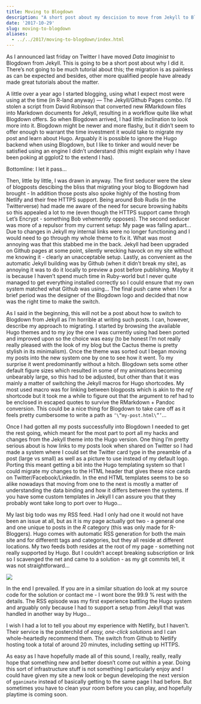 ```yaml
---
title: Moving to Blogdown
description: "A short post about my descision to move from Jekyll to Blogdown/Hugo"
date: '2017-10-29'
slug: moving-to-blogdown
aliases: 
  - ../../2017/moving-to-blogdown/index.html
---
```


<p>As I announced last friday on Twitter I have moved <em>Data Imaginist</em> to Blogdown from Jekyll. This is going to be a short post about why I did it. There's not going to be much tutorial about this; the migration is as painless as can be expected and besides, other more qualified people have already made great tutorials about the matter.</p>

<p>A little over a year ago I started blogging, using what I expect most were using at the time (in R-land anyway) --- The Jekyll/Github Pages combo. I'd stolen a script from David Robinson that converted new RMarkdown files into Markdown documents for Jekyll, resulting in a workflow quite like what Blogdown offers. So when Blogdown arrived, I had little inclination to look more into it. Blogdown might be newer and more flashy, but it didn't seem to offer enough to warrant the time investment it would take to migrate my post and learn about Hugo. Arguably it is possible to ignore the Hugo backend when using Blogdown, but I like to tinker and would never be satisfied using an engine I didn't understand (this might explain why I have been poking at ggplot2 to the extend I has).</p>

<p>Bottomline: I let it pass...</p>

<p>Then, little by little, I was drawn in anyway. The first seducer were the slew of blogposts descibing the bliss that migrating your blog to Blogdown had brought - In addition those posts also spoke highly of the hosting from Netlify and their free HTTPS support. Being around Bob Rudis (in the Twitterverse) had made me aware of the need for secure browsing habits so this appealed a lot to me (even though the HTTPS support came throgh Let's Encrypt - something Bob vehemently opposes). The second seducer was more of a repulsor from my current setup: My page was falling apart... Due to changes in Jekyll my internal links were no longer functioning and I would need to go through my whole theme to fix it. What was most annoying was that this stabbed me in the back. Jekyll had been upgraded on Github pages at some point, silently wrecking havock on my site without me knowing it - clearly an unacceptable setup. Lastly, as convenient as the automatic Jekyll building was by Github (when it didn't break my site), as annoying it was to do it locally to preview a post before publishing. Mayby it is because I haven't spend much time in Ruby-world but I never quite managed to get everything installed correctly so I could ensure that my own system matched what Github was using... The final push came when I for a brief period was the designer of the Blogdown logo and decided that now was the right time to make the switch.</p>

<p>As I said in the beginning, this will not be a post about how to switch to Blogdown from Jekyll as I'm horrible at writing such posts. I can, however, describe my approach to migrating. I started by browsing the available Hugo themes and to my joy the one I was currently using had been ported and improved upon so the choice was easy (to be honest I'm not really really pleased with the look of my blog but the Cactus theme is pretty stylish in its minimalism). Once the theme was sorted out I began moving my posts into the new system one by one to see how it went. To my surprise it went predominantly without a hitch. Blogdown sets some other default figure sizes which resulted in some of my animations becoming unbearably large, so this had to be adjusted, but other than that it was mainly a matter of switching the Jekyll macros for Hugo shortcodes. My most used macro was for linking between blogposts which is akin to the <em>ref</em> shortcode but it took me a while to figure out that the argument to ref had to be enclosed in escaped quotes to survive the RMarkdown + Pandoc conversion. This could be a nice thing for Blogdown to take care off as it feels pretty cumbersome to write a path as <code>'\\"my-post.html\\"'</code>...</p>

<p>Once I had gotten all my posts successfully into Blogdown I needed to get the rest going, which meant for the most part to port all my hacks and changes from the Jekyll theme into the Hugo version. One thing I'm pretty serious about is how links to my posts look when shared on Twitter so I had made a system where I could set the Twitter card type in the preamble of a post (large vs small) as well as a picture to use instead of my default logo. Porting this meant getting a bit into the Hugo templating system so that I could migrate my changes to the HTML header that gives these nice cards on Twitter/Facebook/LinkedIn. In the end HTML templates seems to be so alike nowadays that moving from one to the next is mostly a matter of understanding the data binding and how it differs between the systems. If you have some custom templates in Jekyll I can assure you that they probably wont take long to port over to Hugo...</p>

<p>My last big todo was my RSS feed. Had I only had one it would not have been an issue at all, but as it is my page actually got two - a general one and one unique to posts in the <em>R</em> category (this was only made for R-Bloggers). Hugo comes with automatic RSS generation for both the main site and for differentt tags and categories, but they all reside at different locations. My two feeds both resides at the root of my page - something not really supported by Hugo. But I couldn't accept breaking subscription or link so I scavenged the net and came to a solution - as my git commits tell, it was not straightforward...</p>

::: figure
<img src="/assets/img/rss_git_commit.png"/>
:::

<p>In the end I prevailed. If you are in a similar situation do look at my source code for the solution or contact me - I wont bore the 99.9 % rest with the details. The RSS episode was my first experience battling the Hugo system and arguably only because I had to support a setup from Jekyll that was handled in another way by Hugo...</p>

<p>I wish I had a lot to tell you about my experience with Netlify, but I haven't. Their service is the posterchild of <em>easy, one-click solutions</em> and I can whole-heartedly recommend them. The switch from Github to Netlify hosting took a total of around 20 minutes, including setting up HTTPS.</p>

<p>As easy as I have hopefully made all of this sound, I really, really, really hope that something new and better doesn't come out within a year. Doing this sort of infrastructure stuff is not something I particularly enjoy and I could have given my site a new look or begun developing the next version of <code>gganimate</code> instead of basically getting to the same page I had before. But sometimes you have to clean your room before you can play, and hopefully playtime is coming soon.</p>
